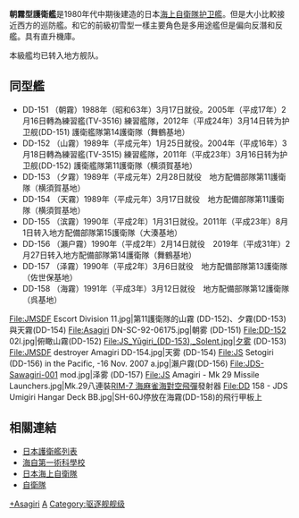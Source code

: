 {{軍艦模板
|名稱= 朝霧型 [[File:Naval_Ensign_of_Japan.svg|30px]]<br /><small>あさぎり型</small>
|圖片= [[File:JDS_Yugiri_DD-153.jpg|300px]]
|照片說明=
|艦種= 護衛艦
|艦名= 氣候命名法
|擁有國= {{JAP}}
|前型= [[初雪級驅逐艦|初雪型]]
|次型= [[村雨型護衛艦_(二代)|村雨型(二代)]]
|同型=
|數量= 8艘
|竣工= 1988/3/17 
|結局= 現役
|狀態= 
|排水= 
|標準= 3,500噸
|基準= 
|滿載= 4,900噸
|長度= 137m
|闊度= 14.6 m
|吃水= 4.4m
|飛行= 
|鍋爐= 4具[[燃氣渦輪引擎|燃氣渦輪引擎]]
|引擎= COGAG 2軸  54,000馬力
|極速= 30節
|續航= 
|燃料= 柴油
|乘員= 220人，艦長[[中校|二等海佐]]編階
|艦載機=[[SH-60海鷹直升機|SH-60J/K海鷹直升機]]一架
|裝備= 2具4聯裝[[AGM-84魚叉反艦飛彈|魚叉飛彈]]發射器<br>8連裝[[AIM-7麻雀飛彈|海麻雀]][[海對空飛彈|海對空飛彈]]發射器<br />[[阿斯洛克反潜导弹|ASROC反潛火箭]]<br>1 × [[奧托布雷達76公厘艦炮|奧托布雷達76公厘艦炮]]<br>2×[[方陣近迫武器系統|方陣快炮]]<br>2×68型魚雷發射器
|裝甲= 
|其它=艦艉SLQ-25海女精靈魚雷誘餌
}}

'''朝霧型護衛艦'''是1980年代中期後建造的日本[[海上自衛隊|海上自衛隊]][[护卫艦|护卫艦]]。但是大小比較接近西方的巡防艦。和它的前級初雪型一樣主要角色是多用途艦但是偏向反潛和反艦。具有直升機庫。

本級艦均已转入地方舰队。

== 同型艦 ==
* DD-151 {{lang|ja|あさぎり}}（朝霧）1988年（昭和63年）3月17日就役。2005年（平成17年）2月16日轉為練習艦(TV-3516) 練習艦隊，2012年（平成24年）3月14日转为护卫舰(DD-151) 護衛艦隊第14護衛隊（舞鶴基地）
* DD-152 {{lang|ja|やまぎり}}（山霧）1989年（平成元年）1月25日就役。2004年（平成16年）3月18日轉為練習艦(TV-3515) 練習艦隊，2011年（平成23年）3月16日转为护卫舰(DD-152) 護衛艦隊第11護衛隊（横須賀基地）
* DD-153 {{lang|ja|ゆうぎり}}（夕霧）1989年（平成元年）2月28日就役　地方配備部隊第11護衛隊（横須賀基地）
* DD-154 {{lang|ja|あまぎり}}（天霧）1989年（平成元年）3月17日就役　地方配備部隊第11護衛隊（横須賀基地）
* DD-155 {{lang|ja|はまぎり}}（滨霧）1990年（平成2年）1月31日就役。2011年（平成23年）8月1日转入地方配備部隊第15護衛隊（大湊基地）
* DD-156 {{lang|ja|せとぎり}}（瀨户霧）1990年（平成2年）2月14日就役　2019年（平成31年）2月27日转入地方配備部隊第14護衛隊（舞鶴基地）
* DD-157 {{lang|ja|さわぎり}}（泽霧）1990年（平成2年）3月6日就役　地方配備部隊第13護衛隊（佐世保基地）
* DD-158 {{lang|ja|うみぎり}}（海霧）1991年（平成3年）3月12日就役　地方配備部隊第12護衛隊（呉基地）

<gallery>
File:JMSDF Escort Division 11.jpg|第11護衛隊的山霧 (DD-152)、夕霧(DD-153)與天霧(DD-154)
File:Asagiri DN-SC-92-06175.jpg|朝雾 (DD-151)
File:DD-152 02l.jpg|俯瞰山霧(DD-152)
File:JS_Yūgiri_(DD-153),_Solent.jpg|夕雾 (DD-153)
File:JMSDF destroyer Amagiri DD-154.jpg|天雾 (DD-154)
File:JS Setogiri (DD-156) in the Pacific, -16 Nov. 2007 a.jpg|瀨户霧(DD-156)
File:JDS-Sawagiri-001 mod.jpg|泽雾 (DD-157)
File:JS Amagiri - Mk 29 Missile Launchers.jpg|Mk.29八連裝[[AIM-7麻雀飛彈|RIM-7 海麻雀]][[海對空飛彈|海對空飛彈]]發射器
File:DD 158 - JDS Umigiri Hangar Deck BB.jpg|SH-60J停放在海霧(DD-158)的飛行甲板上
</gallery>

==相關連結==
* [[護衛艦_(日本)#護衛艦列表|日本護衛艦列表]]
*[[海軍兵學校|海自第一術科學校]]
*[[日本海上自衛隊|日本海上自衛隊]]
*[[自衛隊|自衛隊]]

{{日本護衛艦}}

[[Category:日本海上自衛隊護衛艦|+Asagiri]]
[[Category:日本軍艦艦級|A]]
[[Category:驱逐舰舰级|Category:驱逐舰舰级]]